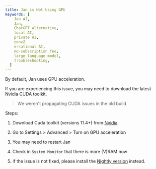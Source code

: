 ```yaml
---
title: Jan is Not Using GPU
keywords: [
    Jan AI,
    Jan,
    ChatGPT alternative,
    local AI,
    private AI,
    convZ
    ersational AI,
    no-subscription fee,
    large language model,
    troubleshooting,
  ]
---
```


By default, Jan uses GPU acceleration.

If you are experiencing this issue, you may need to download the latest Nvidia CUDA toolkit.

> We weren't propagating CUDA issues in the old build.

Steps:

1. Download Cuda toolkit (versions 11.4+) from [Nvidia](https://developer.nvidia.com/cuda-downloads?target_os=Windows)

1. Go to Settings > Advanced > Turn on GPU acceleration

1. You may need to restart Jan

1. Check in `System Monitor` that there is more (V)RAM now

1. If the issue is not fixed, please install the [Nightly version](/install/nightly) instead.
